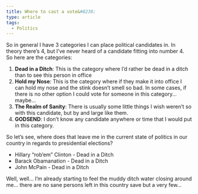 ```yaml
---
title: Where to cast a vote&#8230;
type: article
tags:
  - Politics
---
```


So in general I have 3 categories I can place political candidates in. In theory there’s 4, but I’ve never heard of a candidate fitting into number 4. So here are the categories:

1.  **Dead in a Ditch**: This is the category where I’d rather be dead in a ditch than to see this person in office
2.  **Hold my Nose**: This is the category where if they make it into office I can hold my nose and the stink doesn’t smell so bad. In some cases, if there is no other option I could vote for someone in this category… maybe…
3.  **The Realm of Sanity**: There is usually some little things I wish weren’t so with this candidate, but by and large like them.
4.  **GODSEND**: I don’t know any candidate anywhere or time that I would put in this category.

So let’s see, where does that leave me in the current state of politics in our country in regards to presidential elections?

-   Hillary “rob’em” Clinton - Dead in a Ditch
-   Barack Obamanation - Dead in a Ditch
-   John McPain - Dead in a Ditch

Well, well… I’m already starting to feel the muddy ditch water closing around me… there are no sane persons left in this country save but a very few…

